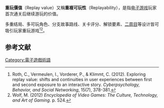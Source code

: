 {{NoteTA
| G1 = Games
}}

'''重玩價值'''（Replay value）又稱'''重複可玩性'''（Replayability），是指[[电子游戏|电子游戏]]玩家首次通关后继续游玩的价值。

多重结局、多可玩角色、分支故事路线、关卡评分、解锁要素、[[二周目|二周目]]等设计皆可吸引玩家重玩游戏<ref>Roth, C., Vermeulen, I., Vorderer, P., & Klimmt, C. (2012). Exploring replay value: shifts and continuities in user experiences between first and second exposure to an interactive story. ''Cyberpsychology, Behavior, and Social Networking'', 15(7), 378-381.</ref><ref>Wolf, M. (2012) ''Encyclopedia of Video Games: The Culture, Technology, and Art of Gaming''. p. 524.</ref>。

== 参考文献 ==
{{Reflist}}

{{电子游戏術語}}
[[Category:電子遊戲術語|Category:電子遊戲術語]]
{{videogame-gameplay-stub}}
